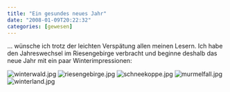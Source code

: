 ```yaml
---
title: "Ein gesundes neues Jahr"
date: "2008-01-09T20:22:32"
categories: [gewesen]
---
```


... wünsche ich trotz der leichten Verspätung allen meinen Lesern. Ich habe den Jahreswechsel im Riesengebirge verbracht und beginne deshalb das neue Jahr mit ein paar Winterimpressionen:

<img src='/blog/wp-content/uploads/2008/01/winterwald.jpg' alt='winterwald.jpg' />
<img src='/blog/wp-content/uploads/2008/01/riesengebirge.jpg' alt='riesengebirge.jpg' />
<img src='/blog/wp-content/uploads/2008/01/schneekoppe.jpg' alt='schneekoppe.jpg' />
<img src='/blog/wp-content/uploads/2008/01/murmelfall.jpg' alt='murmelfall.jpg' />
<img src='/blog/wp-content/uploads/2008/01/winterland.jpg' alt='winterland.jpg' />

